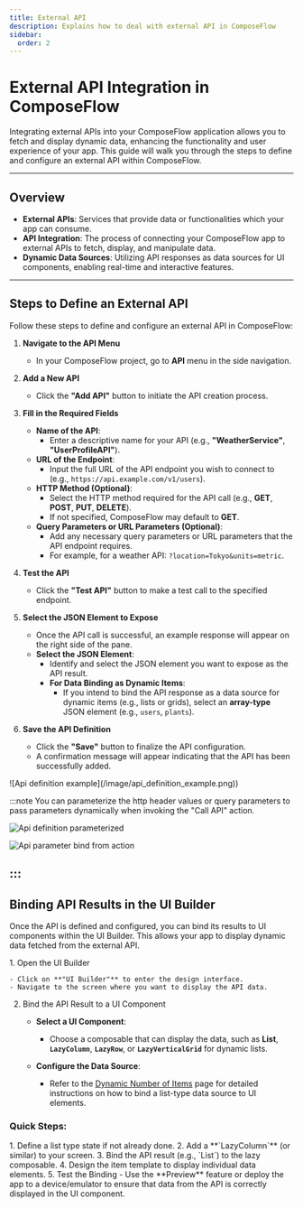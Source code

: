 ```yaml
---
title: External API
description: Explains how to deal with external API in ComposeFlow
sidebar:
  order: 2
---
```



# External API Integration in ComposeFlow

Integrating external APIs into your ComposeFlow application allows you to fetch and display dynamic data, enhancing the functionality and user experience of your app. This guide will walk you through the steps to define and configure an external API within ComposeFlow.

---

## Overview

- **External APIs**: Services that provide data or functionalities which your app can consume.
- **API Integration**: The process of connecting your ComposeFlow app to external APIs to fetch, display, and manipulate data.
- **Dynamic Data Sources**: Utilizing API responses as data sources for UI components, enabling real-time and interactive features.

---

## Steps to Define an External API

Follow these steps to define and configure an external API in ComposeFlow:
<Steps>
1. **Navigate to the API Menu**
    - In your ComposeFlow project, go to **API** menu in the side navigation.

2. **Add a New API**
    - Click the **"Add API"** button to initiate the API creation process.

3. **Fill in the Required Fields**
    - **Name of the API**:
        - Enter a descriptive name for your API (e.g., **"WeatherService"**, **"UserProfileAPI"**).
    - **URL of the Endpoint**:
        - Input the full URL of the API endpoint you wish to connect to (e.g., `https://api.example.com/v1/users`).
    - **HTTP Method (Optional)**:
        - Select the HTTP method required for the API call (e.g., **GET**, **POST**, **PUT**, **DELETE**).
        - If not specified, ComposeFlow may default to **GET**.
    - **Query Parameters or URL Parameters (Optional)**:
        - Add any necessary query parameters or URL parameters that the API endpoint requires.
        - For example, for a weather API: `?location=Tokyo&units=metric`.

4. **Test the API**
    - Click the **"Test API"** button to make a test call to the specified endpoint.

5. **Select the JSON Element to Expose**
    - Once the API call is successful, an example response will appear on the right side of the pane.
    - **Select the JSON Element**:
        - Identify and select the JSON element you want to expose as the API result.
        - **For Data Binding as Dynamic Items**:
            - If you intend to bind the API response as a data source for dynamic items (e.g., lists or grids), select an **array-type** JSON element (e.g., `users`, `plants`).

6. **Save the API Definition**
    - Click the **"Save"** button to finalize the API configuration.
    - A confirmation message will appear indicating that the API has been successfully added.
</Steps>
![Api definition example](/image/api_definition_example.png))


:::note
You can parameterize the http header values or query parameters to pass parameters dynamically
when invoking the "Call API" action.

![Api definition parameterized](/image/api_definition_parameterized.png)

![Api parameter bind from action](/image/api_parameterized_bind_from_action.png)

:::
---

## Binding API Results in the UI Builder

Once the API is defined and configured, you can bind its results to UI components within the UI Builder. This allows your app to display dynamic data fetched from the external API.

<Steps>
1. Open the UI Builder

    - Click on **"UI Builder"** to enter the design interface.
    - Navigate to the screen where you want to display the API data.

2. Bind the API Result to a UI Component

    - **Select a UI Component**:
      - Choose a composable that can display the data, such as **List**, **`LazyColumn`**, **`LazyRow`**, or **`LazyVerticalGrid`** for dynamic lists.

    - **Configure the Data Source**:
      - Refer to the [Dynamic Number of Items](#dynamic-number-of-items-in-composeflow) page for detailed instructions on how to bind a list-type data source to UI elements.
</Steps>

### Quick Steps:
<Steps>
    1. Define a list type state if not already done.
    2. Add a **`LazyColumn`** (or similar) to your screen.
    3. Bind the API result (e.g., `List<Plant>`) to the lazy composable.
    4. Design the item template to display individual data elements.
    5. Test the Binding
        - Use the **Preview** feature or deploy the app to a device/emulator to ensure that data from the API is correctly displayed in the UI component.
</Steps>

